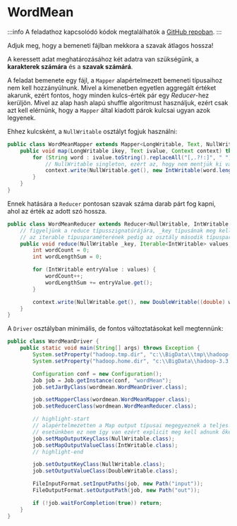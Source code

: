 # WordMean

:::info
A feladathoz kapcsolódó kódok megtalálhatók a
[GitHub repoban](https://github.com/Valentinusz/elte-ik-bsc/tree/main/5/bigdata/hadoop/wordMean).
:::

Adjuk meg, hogy a bemeneti fájlban mekkora a szavak átlagos hossza!

A keressett adat meghatározásához két adatra van szükségünk, a **karakterek számára** és a **szavak számárá**.

A feladat bemenete egy fájl, a `Mapper` alapértelmezett bemeneti típusaihoz nem kell hozzányúlnunk. Mivel a kimenetben
egyetlen aggregált értéket akarunk, ezért fontos, hogy minden kulcs-érték pár egy *Reducer*-hez kerüljön. Mivel az alap
hash alapú shuffle algoritmust használjuk, ezért csak azt kell elérnünk, hogy a `Mapper` által kiadott párok kulcsai
ugyan azok legyenek.

Ehhez kulcsként, a `NullWritable` osztályt fogjuk használni:
```java title="wordMean/src/wordmean/WordMeanMapper.java"
public class WordMeanMapper extends Mapper<LongWritable, Text, NullWritable, IntWritable> {
    public void map(LongWritable ikey, Text ivalue, Context context) throws IOException, InterruptedException {
        for (String word : ivalue.toString().replaceAll("[,.?!:]", " ").split(" ")) {
            // NullWritable singleton, ezért az, hogy nem mentjük ki változóba, nem ront a teljesítményen
            context.write(NullWritable.get(), new IntWritable(word.length()));
        }
    }
}
```
Ennek hatására a `Reducer` pontosan szavak száma darab párt fog kapni, ahol az érték az adott szó hossza.

```java title="wordMean/src/wordmean/WordMeanReducer.java"
public class WordMeanReducer extends Reducer<NullWritable, IntWritable, NullWritable, DoubleWritable> {
    // figyeljünk a reduce típusszignatúrájára, _key típusának meg kell egyeznie az osztály első típusapraméterével
    // az iterable típusparaméterének pedig az osztály második típusparaméterével
    public void reduce(NullWritable _key, Iterable<IntWritable> values, Context context) throws IOException, InterruptedException {
        int wordCount = 0;
        int wordLengthSum = 0;

        for (IntWritable entryValue : values) {
            wordCount++;
            wordLengthSum += entryValue.get();
        }

        context.write(NullWritable.get(), new DoubleWritable((double) wordLengthSum / wordCount));
    }
}
```
A `Driver` osztályban minimális, de fontos változtatásokat kell megtennünk:
```java
public class WordMeanDriver {
    public static void main(String[] args) throws Exception {
        System.setProperty("hadoop.tmp.dir", "c:\\BigData\\tmp\\hadoop-xx");
        System.setProperty("hadoop.home.dir", "c:\\BigData\\hadoop-3.3.6");

        Configuration conf = new Configuration();
        Job job = Job.getInstance(conf, "wordMean");
        job.setJarByClass(wordmean.WordMeanDriver.class);

        job.setMapperClass(wordmean.WordMeanMapper.class);
        job.setReducerClass(wordmean.WordMeanReducer.class);

        // highlight-start
        // alapértelmezetten a Map output típusai megegyeznek a teljes output típusaival
        // esetünkben ez nem így van ezért explicit meg kell adnunk őket
        job.setMapOutputKeyClass(NullWritable.class);
        job.setMapOutputValueClass(IntWritable.class);
        // highlight-end

        job.setOutputKeyClass(NullWritable.class);
        job.setOutputValueClass(DoubleWritable.class);

        FileInputFormat.setInputPaths(job, new Path("input"));
        FileOutputFormat.setOutputPath(job, new Path("out"));

        if (!job.waitForCompletion(true)) return;
    }
}
```

